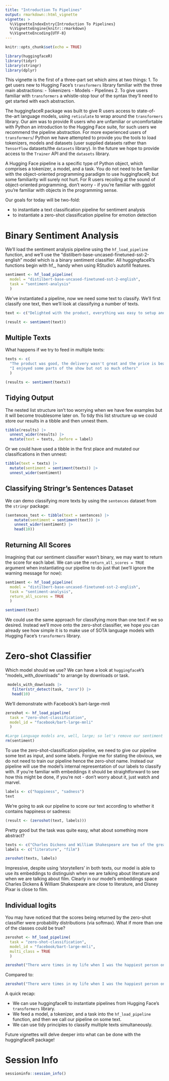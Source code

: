 ```yaml
---
title: "Introduction To Pipelines"
output: rmarkdown::html_vignette
vignette: >
  %\VignetteIndexEntry{Introduction To Pipelines}
  %\VignetteEngine{knitr::rmarkdown}
  %\VignetteEncoding{UTF-8}
---
```


```r
knitr::opts_chunk$set(echo = TRUE)
```

```r
library(huggingfaceR)
library(tidyr)
library(stringr)
library(dplyr)
```

This vignette is the first of a three-part set which aims at two things: 
1. To get users new to Hugging Face's `transformers` library familiar with the three main abstractions:
  - Tokenizers
  - Models
  - Pipelines
2. To give users familiar with `transformers` a whistle-stop tour of the syntax they'll need to get started with each abstraction.


The huggingfaceR package was built to give R users access to state-of-the-art language models, using `reticulate` to wrap around the `transformers` library. Our aim was to provide R users who are unfamiliar or uncomfortable with Python an introduction to the Hugging Face suite, for such users we recommend the pipeline abstraction. For more experienced users of `transformers`/ Python we have attempted to provide you the tools to load tokenizers, models and datasets (user supplied datasets rather than `TensorFlow` datasets/the `datasets` library). In the future we hope to provide access to the `Trainer` API and the `datasets` library.

A Hugging Face pipeline is a specific type of Python object, which comprises a tokenizer, a model, and a task. You do not need to be familiar with the object-oriented programming paradigm to use huggingfaceR; but some familiarity will surely not hurt. For R users recoiling at the sound of object-oriented programming, don't worry - if you're familiar with ggplot you're familiar with objects in the programming sense.

Our goals for today will be two-fold:

-   to instantiate a text classification pipeline for sentiment analysis
-   to instantiate a zero-shot classification pipeline for emotion detection

# Binary Sentiment Analysis

We'll load the sentiment analysis pipeline using the `hf_load_pipeline` function, and we'll use the "distilbert-base-uncased-finetuned-sst-2-english" model which is a binary sentiment classifier. All huggingfaceR's functions begin with hf\_, handy when using RStudio's autofill features.

```r
sentiment <- hf_load_pipeline(
  model = "distilbert-base-uncased-finetuned-sst-2-english", 
  task = "sentiment-analysis"
  ) 
```

We've instantiated a pipeline, now we need some text to classify. We'll first classify one text, then we'll look at classifying a number of texts.

```r
text <- c("Delighted with the product, everything was easy to setup and super intuitive!")

(result <- sentiment(text))
```

## Multiple Texts

What happens if we try to feed in multiple texts:

```r
texts <- c(
  "The product was good, the delivery wasn't great and the price is beatable",
  "I enjoyed some parts of the show but not so much others"
  )

(results <- sentiment(texts))
```

## Tidying Output

The nested list structure isn't too worrying when we have few examples but it will become troublesome later on. To tidy this list structure up we could store our results in a tibble and then unnest them.

```r
tibble(results) |> 
  unnest_wider(results) |>
  mutate(text = texts, .before = label)
```

Or we could have used a tibble in the first place and mutated our classifications in then unnest:

```r
tibble(text = texts) |>
  mutate(sentiment = sentiment(texts)) |>
  unnest_wider(sentiment) 
```

## Classifying Stringr's Sentences Dataset

We can demo classifying more texts by using the `sentences` dataset from the `stringr` package:

```r
(sentences_test <- tibble(text = sentences) |>
    mutate(sentiment = sentiment(text)) |>
    unnest_wider(sentiment) |>
    head(10))
```

## Returning All Scores

Imagining that our sentiment classifier wasn't binary, we may want to return the score for each label. We can use the `return_all_scores = TRUE` argument when instantiating our pipeline to do just that (we'll ignore the warning message for now):

```r
sentiment <- hf_load_pipeline(
  model = "distilbert-base-uncased-finetuned-sst-2-english", 
  task = "sentiment-analysis", 
  return_all_scores = TRUE
  ) 

sentiment(text)
```

We could use the same approach for classifying more than one text if we so desired. Instead we'll move onto the zero-shot classifier, we hope you can already see how simple it is to make use of SOTA language models with Hugging Face's `transformers` library.

# Zero-shot Classifier

Which model should we use? We can have a look at `huggingfaceR`'s "models_with_downloads" to arrange by downloads or task.

```r
 models_with_downloads |>
   filter(str_detect(task, "zero")) |>
   head(10)
```

We'll demonstrate with Facebook's bart-large-mnli

```r
zeroshot <- hf_load_pipeline(
  task = "zero-shot-classification", 
  model_id = "facebook/bart-large-mnli"
  )

#Large Language models are, well, large; so let's remove our sentiment model from memory.
rm(sentiment)
```

To use the zero-shot-classification pipeline, we need to give our pipeline some text as input, and some labels. Forgive me for stating the obvious, we do not need to train our pipeline hence the zero-shot name. Instead our pipeline will use the model's internal representation of our labels to classify with. If you're familiar with embeddings it should be straightforward to see how this might be done, if you're not - don't worry about it, just watch and marvel.

```r
labels <- c("happiness", "sadness")
text
```

We're going to ask our pipeline to score our text according to whether it contains happiness or sadness:

```r
(result <- (zeroshot(text, labels)))
```

Pretty good but the task was quite easy, what about something more abstract?

```r
texts <- c("Charles Dickens and William Shakespeare are two of the greatest storytellers the world has seen,", "Disney Pixar are among the great storytellers for children, and some would say adults too.")
labels <- c("literature", "film")

zeroshot(texts, labels)
```

Impressive, despite using 'storytellers' in both texts, our model is able to use its embeddings to distinguish when we are talking about literature and when we are talking about film. Clearly in our model's embeddings space Charles Dickens & William Shakespeare are close to literature, and Disney Pixar is close to film.

## Individual logits

You may have noticed that the scores being returned by the zero-shot classifier were probability distributions (via softmax). What if more than one of the classes could be true?

```r
zeroshot <- hf_load_pipeline(
  task = "zero-shot-classification", 
  model_id = "facebook/bart-large-mnli", 
  multi_class = TRUE
  )

zeroshot("There were times in my life when I was the happiest person on the planet", c("happiness", "sadness"))
```

Compared to:

```r
zeroshot("There were times in my life when I was the happiest person on the planet and times when I was the saddest", c("happiness", "sadness"))
```

A quick recap:

-   We can use huggingfaceR to instantiate pipelines from Hugging Face's `transformers` library.
-   We feed a model, a tokenizer, and a task into the `hf_load_pipeline` function, and then we call our pipeline on some text.
-   We can use tidy principles to classify multiple texts simultaneously.

Future vignettes will delve deeper into what can be done with the huggingfaceR package!

# Session Info

```r
sessioninfo::session_info()
```
